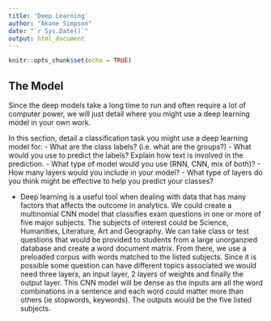 ```yaml
---
title: 'Deep Learning'
author: "Akane Simpson"
date: "`r Sys.Date()`"
output: html_document
---
```


```r
knitr::opts_chunk$set(echo = TRUE)
```

## The Model

Since the deep models take a long time to run and often require a lot of computer power, we will just detail where you might use a deep learning model in your own work.

In this section, detail a classification task you might use a deep learning model for: - What are the class labels? (i.e. what are the groups?) - What would you use to predict the labels? Explain how text is involved in the prediction. - What type of model would you use (RNN, CNN, mix of both)? - How many layers would you include in your model? - What type of layers do you think might be effective to help you predict your classes?

-   Deep learning is a useful tool when dealing with data that has many factors that affects the outcome in analytics. We could create a multinomial CNN model that classifies exam questions in one or more of five major subjects. The subjects of interest could be Science, Humanities, Literature, Art and Geography. We can take class or test questions that would be provided to students from a large unorganzied database and create a word document matrix. From there, we use a preloaded corpus with words matched to the listed subjects. Since it is possible some question can have different topics associated we would need three layers, an input layer, 2 layers of weights and finally the output layer. This CNN model will be dense as the inputs are all the word combinations in a sentence and each word could matter more than others (ie stopwords, keywords). The outputs would be the five listed subjects.
